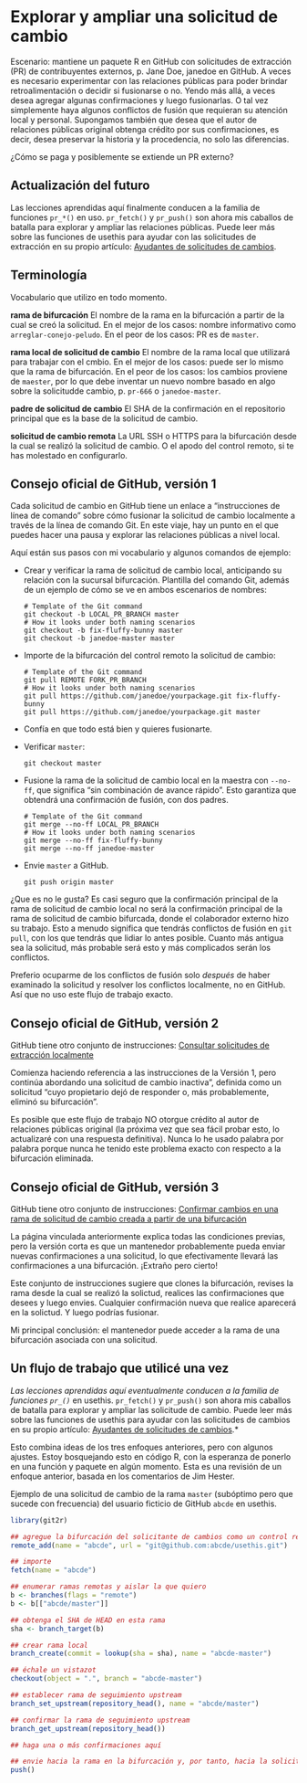 # Explorar y ampliar una solicitud de cambio {#sec-pr-extend}

Escenario: mantiene un paquete R en GitHub con solicitudes de extracción (PR) de contribuyentes externos, p. Jane Doe, janedoe en GitHub. A veces es necesario experimentar con las relaciones públicas para poder brindar retroalimentación o decidir si fusionarse o no. Yendo más allá, a veces desea agregar algunas confirmaciones y luego fusionarlas. O tal vez simplemente haya algunos conflictos de fusión que requieran su atención local y personal. Supongamos también que desea que el autor de relaciones públicas original obtenga crédito por sus confirmaciones, es decir, desea preservar la historia y la procedencia, no solo las diferencias.

¿Cómo se paga y posiblemente se extiende un PR externo?

## Actualización del futuro

Las lecciones aprendidas aquí finalmente conducen a la familia de funciones `pr_*()` en uso. `pr_fetch()` y `pr_push()` son ahora mis caballos de batalla para explorar y ampliar las relaciones públicas. Puede leer más sobre las funciones de usethis para ayudar con las solicitudes de extracción en su propio artículo: [Ayudantes de solicitudes de cambios](https://usethis.r-lib.org/articles/pr-functions.html).

## Terminología

Vocabulario que utilizo en todo momento.

**rama de bifurcación** El nombre de la rama en la bifurcación a partir de la cual se creó la solicitud. En el mejor de los casos: nombre informativo como `arreglar-conejo-peludo`. En el peor de los casos: PR es de `master`.

**rama local de solicitud de cambio** El nombre de la rama local que utilizará para trabajar con el cmbio. En el mejor de los casos: puede ser lo mismo que la rama de bifurcación. En el peor de los casos: los cambios proviene de `maester`, por lo que debe inventar un nuevo nombre basado en algo sobre la solicitudde  cambio, p. `pr-666` o `janedoe-master`.

**padre de solicitud de cambio** El SHA de la confirmación en el repositorio principal que es la base de la solicitud de cambio.

**solicitud de cambio remota** La URL SSH o HTTPS para la bifurcación desde la cual se realizó la solicitud de cambio. O el apodo del control remoto, si te has molestado en configurarlo.

## Consejo oficial de GitHub, versión 1

Cada solicitud de cambio en GitHub tiene un enlace a "instrucciones de línea de comando" sobre cómo fusionar la solicitud de cambio localmente a través de la línea de comando Git. En este viaje, hay un punto en el que puedes hacer una pausa y explorar las relaciones públicas a nivel local.

Aquí están sus pasos con mi vocabulario y algunos comandos de ejemplo:

-   Crear y verificar la rama de solicitud de cambio local, anticipando su relación con la sucursal bifurcación. Plantilla del comando Git, además de un ejemplo de cómo se ve en ambos escenarios de nombres:

    ```         
    # Template of the Git command
    git checkout -b LOCAL_PR_BRANCH master 
    # How it looks under both naming scenarios
    git checkout -b fix-fluffy-bunny master 
    git checkout -b janedoe-master master 
    ```

-   Importe de la bifurcación del control remoto la solicitud de cambio:

    ```         
    # Template of the Git command
    git pull REMOTE FORK_PR_BRANCH
    # How it looks under both naming scenarios
    git pull https://github.com/janedoe/yourpackage.git fix-fluffy-bunny
    git pull https://github.com/janedoe/yourpackage.git master
    ```

-   Confía en que todo está bien y quieres fusionarte.

-   Verificar `master`:

    ```         
    git checkout master
    ```

-   Fusione la rama de la solicitud de cambio local en la maestra con `--no-ff`, que significa "sin combinación de avance rápido". Esto garantiza que obtendrá una confirmación de fusión, con dos padres.

    ```         
    # Template of the Git command
    git merge --no-ff LOCAL_PR_BRANCH
    # How it looks under both naming scenarios
    git merge --no-ff fix-fluffy-bunny
    git merge --no-ff janedoe-master
    ```

-   Envie `master` a GitHub.

    ```         
    git push origin master
    ```

¿Que es no le gusta? Es casi seguro que la confirmación principal de la rama de solicitud de cambio local no será la confirmación principal de la rama de solicitud de cambio bifurcada, donde el colaborador externo hizo su trabajo. Esto a menudo significa que tendrás conflictos de fusión en `git pull`, con los que tendrás que lidiar lo antes posible. Cuanto más antigua sea la solicitud, más probable será esto y más complicados serán los conflictos.

Preferio ocuparme de los conflictos de fusión solo *después* de haber examinado la solicitud y resolver los conflictos localmente, no en GitHub. Así que no uso este flujo de trabajo exacto.

## Consejo oficial de GitHub, versión 2

GitHub tiene otro conjunto de instrucciones: [Consultar solicitudes de extracción localmente](https://help.github.com/articles/checking-out-pull-requests-locally/)

Comienza haciendo referencia a las instrucciones de la Versión 1, pero continúa abordando una solicitud de cambio inactiva", definida como un solicitud "cuyo propietario dejó de responder o, más probablemente, eliminó su bifurcación".

Es posible que este flujo de trabajo NO otorgue crédito al autor de relaciones públicas original (la próxima vez que sea fácil probar esto, lo actualizaré con una respuesta definitiva). Nunca lo he usado palabra por palabra porque nunca he tenido este problema exacto con respecto a la bifurcación eliminada.

## Consejo oficial de GitHub, versión 3

GitHub tiene otro conjunto de instrucciones: [Confirmar cambios en una rama de solicitud de cambio creada a partir de una bifurcación](https://help.github.com/articles/committing-changes-to-a-pull-request-branch-created-from-a-fork/)

La página vinculada anteriormente explica todas las condiciones previas, pero la versión corta es que un mantenedor probablemente pueda enviar nuevas confirmaciones a una solicitud, lo que efectivamente llevará las confirmaciones a una bifurcación. ¡Extraño pero cierto!

Este conjunto de instrucciones sugiere que clones la bifurcación, revises la rama desde la cual se realizó la solictud, realices las confirmaciones que desees y luego envies. Cualquier confirmación nueva que realice aparecerá en la solictud. Y luego podrías fusionar.

Mi principal conclusión: el mantenedor puede acceder a la rama de una bifurcación asociada con una solicitud.

## Un flujo de trabajo que utilicé una vez

*Las lecciones aprendidas aquí eventualmente conducen a la familia de funciones `pr_()`* en usethis. `pr_fetch()` y `pr_push()` son ahora mis caballos de batalla para explorar y ampliar las solicitude de cambio. Puede leer más sobre las funciones de usethis para ayudar con las solicitudes de cambios en su propio artículo: [Ayudantes de solicitudes de cambios](https://usethis.r-lib.org/articles/pr-functions.html).*

Esto combina ideas de los tres enfoques anteriores, pero con algunos ajustes. Estoy bosquejando esto en código R, con la esperanza de ponerlo en una función y paquete en algún momento. Esta es una revisión de un enfoque anterior, basada en los comentarios de Jim Hester.

Ejemplo de una solicitud de cambio de la rama `master` (subóptimo pero que sucede con frecuencia) del usuario ficticio de GitHub `abcde` en usethis.

```r
library(git2r)

## agregue la bifurcación del solicitante de cambios como un control remoto con nombre
remote_add(name = "abcde", url = "git@github.com:abcde/usethis.git")

## importe
fetch(name = "abcde")

## enumerar ramas remotas y aislar la que quiero
b <- branches(flags = "remote")
b <- b[["abcde/master"]]

## obtenga el SHA de HEAD en esta rama
sha <- branch_target(b)

## crear rama local
branch_create(commit = lookup(sha = sha), name = "abcde-master")

## échale un vistazot
checkout(object = ".", branch = "abcde-master")

## establecer rama de seguimiento upstream
branch_set_upstream(repository_head(), name = "abcde/master")

## confirmar la rama de seguimiento upstream
branch_get_upstream(repository_head())

## haga una o más confirmaciones aquí

## envie hacia la rama en la bifurcación y, por tanto, hacia la solicitud de cambio
push()
```
